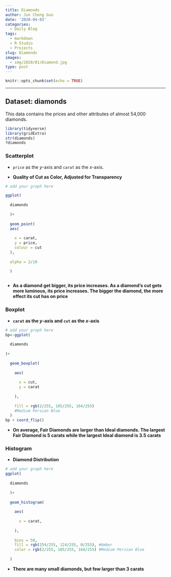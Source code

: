 ```yaml
---
title: Diamonds
author: Jun Cheng Guo
date: '2020-04-03'
categories:
  - Daily Blog
tags:
  - markdown
  - R Studio
  - Projects
slug: Diamonds
images:
  - img/2020/01/Diamond.jpg
type: post
---
```


```r
knitr::opts_chunk$set(echo = TRUE)
```
***

## Dataset: diamonds 

This data contains the prices and other attributes of almost 54,000 diamonds.

```r
library(tidyverse)
library(gridExtra)
str(diamonds)
?diamonds
```

### Scatterplot

  - `price` as the $y$-axis and `carat` as the $x$-axis.
  
- **Quality of Cut as Color, Adjusted for Transparency **

```r
# add your graph here

ggplot(
  
  diamonds
  
  )+
  
  geom_point(
  aes(
    
    x = carat,
    y = price,
    colour = cut
  ),
  
  alpha = 2/10
  
  )



```

- **As a diamond get bigger, its price increases. As a diamond's cut gets more luminous, its price increases. The bigger the diamond, the more effect its cut has on price**
  
### Boxplot


- **`carat` as the $y$-axis and `cut` as the $x$-axis** 

```r
# add your graph here
bp<-ggplot(
  
  diamonds
  
)+
  
  geom_boxplot(
    
    aes(
      
      x = cut,
      y = carat 
      
    ),
    
    fill = rgb(2/255, 105/255, 164/255)
    #Medium Persian Blue
  )
bp + coord_flip()
```

- **On average, Fair Diamonds are larger than Ideal diamonds. The largest Fair Diamond is 5 carats while the largest Ideal diamond is 3.5 carats**


### Histogram


- **Diamond Distribution** 
  

```r
# add your graph here
ggplot(
  
  diamonds
  
  )+
  
  geom_histogram(
    
    aes(
      
      x = carat,
      
    ),
    
    bins = 50,
    fill = rgb(254/255, 124/255, 0/255), #Amber
    color = rgb(2/255, 105/255, 164/255) #Medium Persian Blue
    
  )
```
- **There are many small diamonds, but few larger than 3 carats**
